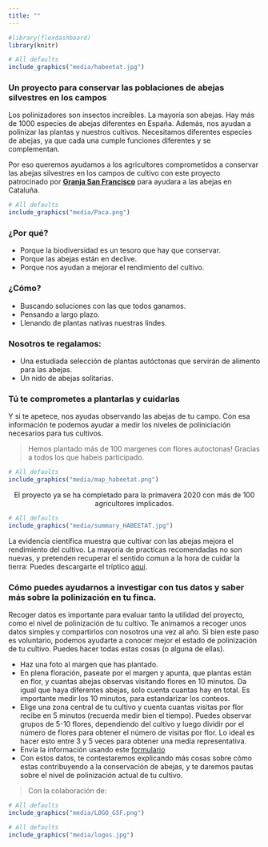 ```yaml
---
title: ""
---
```


```r
#library(flexdashboard)
library(knitr)
```

```r
# All defaults
include_graphics("media/habeetat.jpg")
```

### Un proyecto para conservar las poblaciones de abejas silvestres en los campos

Los polinizadores son insectos increíbles. La mayoría son abejas. Hay más de 1000 especies de abejas diferentes en España. Además, nos ayudan a polinizar las plantas y nuestros cultivos. Necesitamos diferentes especies de abejas, ya que cada una cumple funciones diferentes y se complementan.  

Por eso queremos ayudamos a los agricultores comprometidos a conservar las abejas silvestres en los campos de cultivo con este proyecto patrocinado por [**Granja San Francisco**](https://www.granjasanfrancisco.com/es/) para ayudara a las abejas en Cataluña.

```r
# All defaults
include_graphics("media/Paca.png")
```

### ¿Por qué?  
* Porque la biodiversidad es un tesoro que hay que conservar.  
* Porque las abejas están en declive.  
* Porque nos ayudan a mejorar el rendimiento del cultivo.  

### ¿Cómo?  
* Buscando soluciones con las que todos ganamos.   
* Pensando a largo plazo.   
* Llenando de plantas nativas nuestras lindes.    

### Nosotros te regalamos:  
* Una estudiada selección de plantas autóctonas que servirán de alimento para las abejas.  
* Un nido de abejas solitarias.  

### Tú te comprometes a plantarlas y cuidarlas  

Y si te apetece, nos ayudas observando las abejas de tu campo. Con esa información te podemos ayudar a medir los niveles de poliniciación necesarios para tus cultivos.  

> Hemos plantado más de 100 margenes con flores autoctonas! 
Gracias a todos los que habeis participado.

```r
# All defaults
include_graphics("media/map_habeetat.png")
```
<p style="text-align: center;"> El proyecto ya se ha completado para la primavera 2020 con más de 100 agricultores implicados.</p>  

```r
# All defaults
include_graphics("media/summary_HABEETAT.jpg")
```
La evidencia científica muestra que cultivar con las abejas mejora el rendimiento del cultivo. La mayoria de practicas recomendadas no son nuevas, y pretenden recuperar el sentido comun a la hora de cuidar la tierra: Puedes descargarte el tríptico [aquí](media/HABEETAT.pdf).

### Cómo puedes ayudarnos a investigar con tus datos y saber más sobre la polinización en tu finca.  

Recoger datos es importante para evaluar tanto la utilidad del proyecto, como el nivel de polinización de tu cultivo. Te animamos a recoger unos datos simples y compartirlos con nosotros una vez al año. Si bien este paso es voluntario, podemos ayudarte a conocer mejor el estado de polinización de tu cultivo. Puedes hacer todas estas cosas (o alguna de ellas).  

 * Haz una foto al margen que has plantado.   
 * En plena floración, paseate por el margen y apunta, que plantas están en flor, y cuantas abejas observas visitando flores en 10 minutos. Da igual que haya diferentes abejas, solo cuenta cuantas hay en total. Es importante medir los 10 minutos, para estandarizar los conteos.  
 * Elige una zona central de tu cultivo y cuenta cuantas visitas por flor recibe en 5 minutos (recuerda medir bien el tiempo). Puedes observar grupos de 5-10 flores, dependiendo del cultivo y luego dividir por el número de flores para obtener el número de visitas por flor. Lo ideal es hacer esto entre 3 y 5 veces para obtener una media representativa.   
 * Envía la información usando este [formulario](https://forms.gle/GujXsjcoS7TKJqBf6)  
 * Con estos datos, te contestaremos explicando más cosas sobre cómo estas contribuyendo a la conservación de abejas, y te daremos pautas sobre el nivel de polinización actual de tu cultivo.   


> Con la colaboración de:

```r
# All defaults
include_graphics("media/LOGO_GSF.png")
```

```r
# All defaults
include_graphics("media/logos.jpg")
```